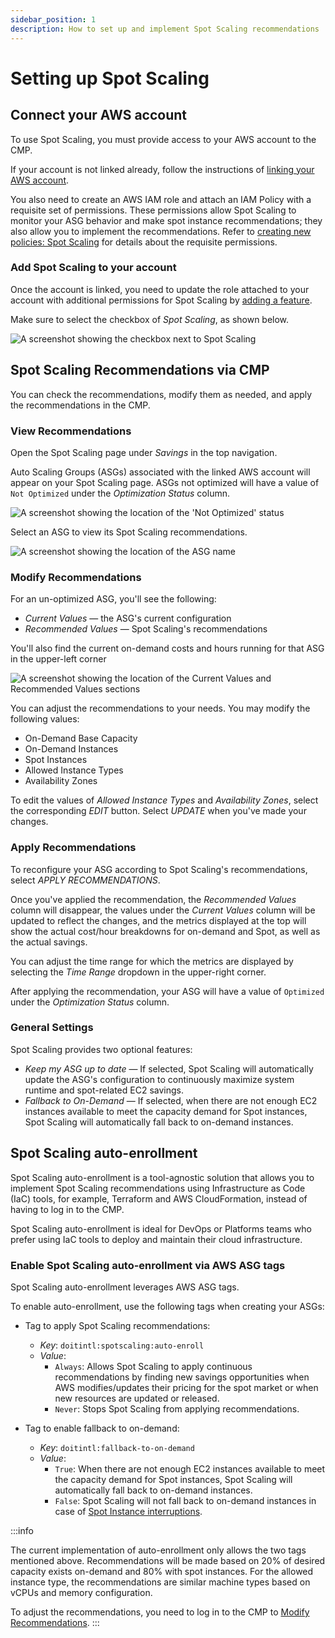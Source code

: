 ```yaml
---
sidebar_position: 1
description: How to set up and implement Spot Scaling recommendations
---
```


# Setting up Spot Scaling

## Connect your AWS account

To use Spot Scaling, you must provide access to your AWS account to the CMP.

If your account is not linked already, follow the instructions of [linking your AWS account](https://help.doit-intl.com/amazon-web-services/add-your-amazon-web-services-iam-role).

You also need to create an AWS IAM role and attach an IAM Policy with a requisite set of permissions. These permissions allow Spot Scaling to monitor your ASG behavior and make spot instance recommendations; they also allow you to implement the recommendations. Refer to [creating new policies: Spot Scaling](https://help.doit-intl.com/amazon-web-services/add-your-amazon-web-services-iam-role#spot-scaling) for details about the requisite permissions.

### Add Spot Scaling to your account

Once the account is linked, you need to update the role attached to your account with additional permissions for Spot Scaling by [adding a feature](https://help.doit-intl.com/amazon-web-services/add-your-amazon-web-services-iam-role#adding-a-feature).

Make sure to select the checkbox of _Spot Scaling_, as shown below.

![A screenshot showing the checkbox next to Spot Scaling](../assets/png/cmp-spot-scaling-checkbox.png)

## Spot Scaling Recommendations via CMP

You can check the recommendations, modify them as needed, and apply the recommendations in the CMP.

### View Recommendations

Open the Spot Scaling page under _Savings_ in the top navigation.

Auto Scaling Groups (ASGs) associated with the linked AWS account will appear on your Spot Scaling page. ASGs not optimized will have a value of `Not Optimized` under the _Optimization Status_ column.

![A screenshot showing the location of the 'Not Optimized' status](../assets/png/cmp-spot-scaling-not-optimized.png)

Select an ASG to view its Spot Scaling recommendations.

![A screenshot showing the location of the ASG name](../assets/png/cmp-spot-scaling-asg.png)

### Modify Recommendations

For an un-optimized ASG, you'll see the following:

- _Current Values_ &mdash; the ASG's current configuration
- _Recommended Values_ &mdash; Spot Scaling's recommendations

You'll also find the current on-demand costs and hours running for that ASG in the upper-left corner

![A screenshot showing the location of the Current Values and Recommended Values sections](../assets/png/cmp-current-values-recommended-values.png)

You can adjust the recommendations to your needs. You may modify the following values:

- On-Demand Base Capacity
- On-Demand Instances
- Spot Instances
- Allowed Instance Types
- Availability Zones

To edit the values of _Allowed Instance Types_ and _Availability Zones_, select the corresponding _EDIT_ button. Select _UPDATE_ when you've made your changes.

### Apply Recommendations

To reconfigure your ASG according to Spot Scaling's recommendations, select _APPLY RECOMMENDATIONS_.

Once you've applied the recommendation, the _Recommended Values_ column will disappear, the values under the _Current Values_ column will be updated to reflect the changes, and the metrics displayed at the top will show the actual cost/hour breakdowns for on-demand and Spot, as well as the actual savings.

You can adjust the time range for which the metrics are displayed by selecting the _Time Range_ dropdown in the upper-right corner.

After applying the recommendation, your ASG will have a value of `Optimized` under the _Optimization Status_ column.

### General Settings

Spot Scaling provides two optional features:

- _Keep my ASG up to date_ &mdash; If selected, Spot Scaling will automatically update the ASG's configuration to continuously maximize system runtime and spot-related EC2 savings.
- _Fallback to On-Demand_ &mdash; If selected, when there are not enough EC2 instances available to meet the capacity demand for Spot instances, Spot Scaling will automatically fall back to on-demand instances.

## Spot Scaling auto-enrollment

Spot Scaling auto-enrollment is a tool-agnostic solution that allows you to implement Spot Scaling recommendations using Infrastructure as Code (IaC) tools, for example, Terraform and AWS CloudFormation, instead of having to log in to the CMP.

Spot Scaling auto-enrollment is ideal for DevOps or Platforms teams who prefer using IaC tools to deploy and maintain their cloud infrastructure.

### Enable Spot Scaling auto-enrollment via AWS ASG tags

Spot Scaling auto-enrollment leverages AWS ASG tags.

To enable auto-enrollment, use the following tags when creating your ASGs:

- Tag to apply Spot Scaling recommendations:

  - _Key_: `doitintl:spotscaling:auto-enroll`
  - _Value_:
    - `Always`: Allows Spot Scaling to apply continuous recommendations by finding new savings opportunities when AWS modifies/updates their pricing for the spot market or when new resources are updated or released.
    - `Never`: Stops Spot Scaling from applying recommendations.

- Tag to enable fallback to on-demand:

  - _Key_: `doitintl:fallback-to-on-demand`
  - _Value_:
    - `True`: When there are not enough EC2 instances available to meet the capacity demand for Spot instances, Spot Scaling will automatically fall back to on-demand instances.
    - `False`: Spot Scaling will not fall back to on-demand instances in case of [Spot Instance interruptions](https://docs.aws.amazon.com/AWSEC2/latest/UserGuide/spot-interruptions.html).

:::info

The current implementation of auto-enrollment only allows the two tags mentioned above. Recommendations will be made based on 20% of desired capacity exists on-demand and 80% with spot instances. For the allowed instance type, the recommendations are similar machine types based on vCPUs and memory configuration.

To adjust the recommendations, you need to log in to the CMP to [Modify Recommendations](#modify-recommendations).
:::
